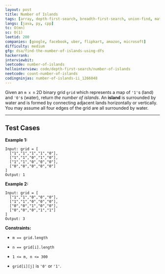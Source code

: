 ```yaml
---
layout: post
title: Number of Islands
tags: [array, depth-first-search, breadth-first-search, union-find, matrix]
langs: [java, py, cpp]
tc: O(mn)
sc: O(1)
leetid: 200
companies: [google, facebook, uber, flipkart, amazon, microsoft]
difficulty: medium
gfg: dsa/find-the-number-of-islands-using-dfs
hackerrank: 
interviewbit: 
leetcode: number-of-islands
hellointerview: code/depth-first-search/number-of-islands
neetcode: count-number-of-islands
codingninjas: number-of-islands-ii_1266048
---
```

Given an `m x n` 2D binary grid `grid` which represents a map of `'1'`s (land) and `'0'`s (water), return *the number of islands*.
An **island** is surrounded by water and is formed by connecting adjacent lands horizontally or vertically. You may assume all four edges of the grid are all surrounded by water.
 
---
## Test Cases
**Example 1:**
```
Input: grid = [
  ["1","1","1","1","0"],
  ["1","1","0","1","0"],
  ["1","1","0","0","0"],
  ["0","0","0","0","0"]
]
Output: 1
```
**Example 2:**
```
Input: grid = [
  ["1","1","0","0","0"],
  ["1","1","0","0","0"],
  ["0","0","1","0","0"],
  ["0","0","0","1","1"]
]
Output: 3
```
 
**Constraints:**
	
* `m == grid.length`
	
* `n == grid[i].length`
	
* `1 <= m, n <= 300`
	
* `grid[i][j]` is `'0'` or `'1'`.

        